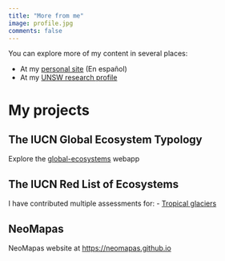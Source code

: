 ```yaml
---
title: "More from me"
image: profile.jpg
comments: false
---
```


You can explore more of my content in several places:

- At my [personal site](https://jrfep.github.io) (En español)
- At my [UNSW research profile](https://research.unsw.edu.au/people/dr-jose-rafael-ferrer-paris)

# My projects

## The IUCN Global Ecosystem Typology

Explore the [global-ecosystems](https://global-ecosystems.org) webapp

## The IUCN Red List of Ecosystems

I have contributed multiple assessments for:
- [Tropical glaciers](https://red-list-ecosystem.github.io/T6.1-SA-01-VE-01-Cordillera-Merida/)

## NeoMapas

NeoMapas website at <https://neomapas.github.io>